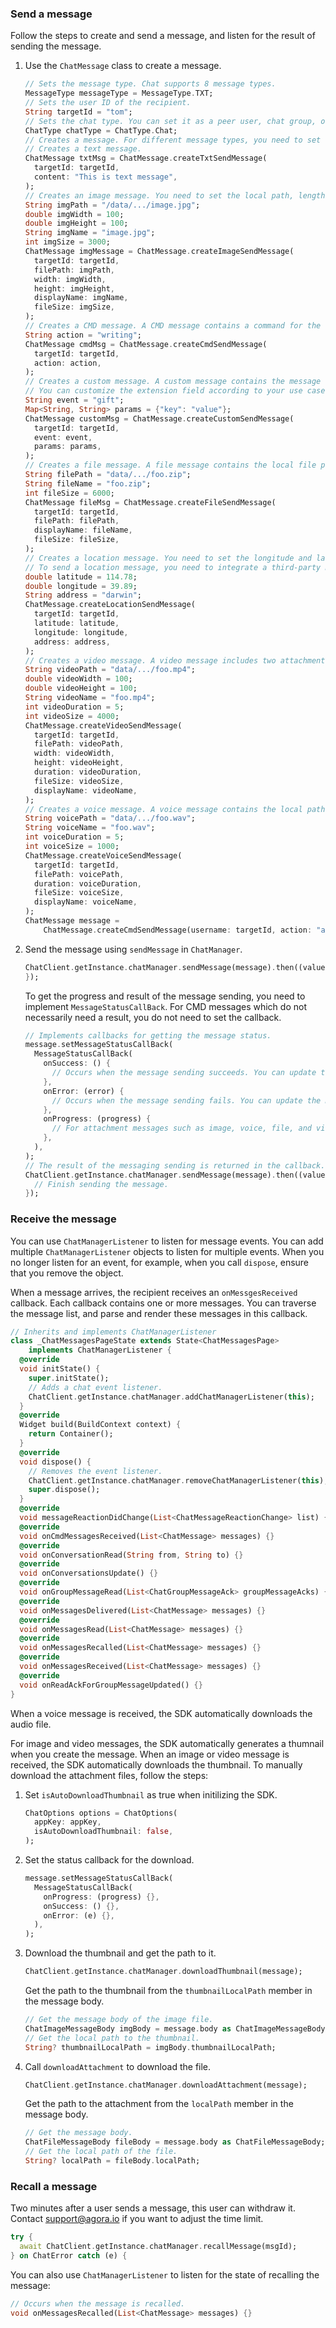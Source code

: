 <PlatformWrapper platform="flutter">

### Send a message

Follow the steps to create and send a message, and listen for the result of sending the message.

1. Use the `ChatMessage` class to create a message.

    ```dart
    // Sets the message type. Chat supports 8 message types.
    MessageType messageType = MessageType.TXT;
    // Sets the user ID of the recipient.
    String targetId = "tom";
    // Sets the chat type. You can set it as a peer user, chat group, or chat room.
    ChatType chatType = ChatType.Chat;
    // Creates a message. For different message types, you need to set different parameters.
    // Creates a text message.
    ChatMessage txtMsg = ChatMessage.createTxtSendMessage(
      targetId: targetId,
      content: "This is text message",
    );
    // Creates an image message. You need to set the local path, length, and width of the image file, and the image name displayed on the UI.
    String imgPath = "/data/.../image.jpg";
    double imgWidth = 100;
    double imgHeight = 100;
    String imgName = "image.jpg";
    int imgSize = 3000;
    ChatMessage imgMessage = ChatMessage.createImageSendMessage(
      targetId: targetId,
      filePath: imgPath,
      width: imgWidth,
      height: imgHeight,
      displayName: imgName,
      fileSize: imgSize,
    );
    // Creates a CMD message. A CMD message contains a command for the recipient to take action. You can customize the command.
    String action = "writing";
    ChatMessage cmdMsg = ChatMessage.createCmdSendMessage(
      targetId: targetId,
      action: action,
    );
    // Creates a custom message. A custom message contains the message event type and the extension field.
    // You can customize the extension field according to your use case.
    String event = "gift";
    Map<String, String> params = {"key": "value"};
    ChatMessage customMsg = ChatMessage.createCustomSendMessage(
      targetId: targetId,
      event: event,
      params: params,
    );
    // Creates a file message. A file message contains the local file path and the name displayed on the UI.
    String filePath = "data/.../foo.zip";
    String fileName = "foo.zip";
    int fileSize = 6000;
    ChatMessage fileMsg = ChatMessage.createFileSendMessage(
      targetId: targetId,
      filePath: filePath,
      displayName: fileName,
      fileSize: fileSize,
    );
    // Creates a location message. You need to set the longitude and latitude information of the location, as well as the name of the location.
    // To send a location message, you need to integrate a third-party map service provider to get the longitude and latitude information of the location. When the recipient receives the location information, the service provider renders the location on the map according to the longitude and latitude information.
    double latitude = 114.78;
    double longitude = 39.89;
    String address = "darwin";
    ChatMessage.createLocationSendMessage(
      targetId: targetId,
      latitude: latitude,
      longitude: longitude,
      address: address,
    );
    // Creates a video message. A video message includes two attachment files, including the video file and the thumbnail of the video. The SDK uses the first frame of the video as the thumbnail. You also need to set the local path, length, width, display name, and duration of the video file.
    String videoPath = "data/.../foo.mp4";
    double videoWidth = 100;
    double videoHeight = 100;
    String videoName = "foo.mp4";
    int videoDuration = 5;
    int videoSize = 4000;
    ChatMessage.createVideoSendMessage(
      targetId: targetId,
      filePath: videoPath,
      width: videoWidth,
      height: videoHeight,
      duration: videoDuration,
      fileSize: videoSize,
      displayName: videoName,
    );
    // Creates a voice message. A voice message contains the local path, display name, and duration of the audio file.
    String voicePath = "data/.../foo.wav";
    String voiceName = "foo.wav";
    int voiceDuration = 5;
    int voiceSize = 1000;
    ChatMessage.createVoiceSendMessage(
      targetId: targetId,
      filePath: voicePath,
      duration: voiceDuration,
      fileSize: voiceSize,
      displayName: voiceName,
    );
    ChatMessage message =
        ChatMessage.createCmdSendMessage(username: targetId, action: "action");
    ```

2. Send the message using `sendMessage` in `ChatManager`.

    ```dart
    ChatClient.getInstance.chatManager.sendMessage(message).then((value) {
    });
    ```

    To get the progress and result of the message sending, you need to implement `MessageStatusCallBack`. For CMD messages which do not necessarily need a result, you do not need to set the callback.

    ```dart
    // Implements callbacks for getting the message status.
    message.setMessageStatusCallBack(
      MessageStatusCallBack(
        onSuccess: () {
          // Occurs when the message sending succeeds. You can update the message and add other operations in this callback.
        },
        onError: (error) {
          // Occurs when the message sending fails. You can update the message status and add other operations in this callback.
        },
        onProgress: (progress) {
          // For attachment messages such as image, voice, file, and video, you can get a progress value for uploading or downloading them in this callback.
        },
      ),
    );
    // The result of the messaging sending is returned in the callback. The return value of the method only indicates the result of the message call.
    ChatClient.getInstance.chatManager.sendMessage(message).then((value) {
      // Finish sending the message.
    });
    ```

### Receive the message

You can use `ChatManagerListener` to listen for message events. You can add multiple `ChatManagerListener` objects to listen for multiple events. When you no longer listen for an event, for example, when you call `dispose`, ensure that you remove the object.

When a message arrives, the recipient receives an `onMessgesReceived` callback. Each callback contains one or more messages. You can traverse the message list, and parse and render these messages in this callback.

```dart
// Inherits and implements ChatManagerListener
class _ChatMessagesPageState extends State<ChatMessagesPage>
    implements ChatManagerListener {
  @override
  void initState() {
    super.initState();
    // Adds a chat event listener.
    ChatClient.getInstance.chatManager.addChatManagerListener(this);
  }
  @override
  Widget build(BuildContext context) {
    return Container();
  }
  @override
  void dispose() {
    // Removes the event listener.
    ChatClient.getInstance.chatManager.removeChatManagerListener(this);
    super.dispose();
  }
  @override
  void messageReactionDidChange(List<ChatMessageReactionChange> list) {}
  @override
  void onCmdMessagesReceived(List<ChatMessage> messages) {}
  @override
  void onConversationRead(String from, String to) {}
  @override
  void onConversationsUpdate() {}
  @override
  void onGroupMessageRead(List<ChatGroupMessageAck> groupMessageAcks) {}
  @override
  void onMessagesDelivered(List<ChatMessage> messages) {}
  @override
  void onMessagesRead(List<ChatMessage> messages) {}
  @override
  void onMessagesRecalled(List<ChatMessage> messages) {}
  @override
  void onMessagesReceived(List<ChatMessage> messages) {}
  @override
  void onReadAckForGroupMessageUpdated() {}
}
```

When a voice message is received, the SDK automatically downloads the audio file.

For image and video messages, the SDK automatically generates a thumnail when you create the message. When an image or video message is received, the SDK automatically downloads the thumbnail. To manually download the attachment files, follow the steps:

1. Set `isAutoDownloadThumbnail` as true when initilizing the SDK.

    ```dart
    ChatOptions options = ChatOptions(
      appKey: appKey,
      isAutoDownloadThumbnail: false,
    );
    ```

2. Set the status callback for the download.

    ```dart
    message.setMessageStatusCallBack(
      MessageStatusCallBack(
        onProgress: (progress) {},
        onSuccess: () {},
        onError: (e) {},
      ),
    );
    ```

3. Download the thumbnail and get the path to it.

    ```dart
    ChatClient.getInstance.chatManager.downloadThumbnail(message);
    ```

    Get the path to the thumbnail from the `thumbnailLocalPath` member in the message body.

    ```dart
    // Get the message body of the image file.
    ChatImageMessageBody imgBody = message.body as ChatImageMessageBody;
    // Get the local path to the thumbnail.
    String? thumbnailLocalPath = imgBody.thumbnailLocalPath;
    ```

4. Call `downloadAttachment` to download the file.

    ```dart
    ChatClient.getInstance.chatManager.downloadAttachment(message);
    ```

    Get the path to the attachment from the `localPath` member in the message body.

    ```dart
    // Get the message body.
    ChatFileMessageBody fileBody = message.body as ChatFileMessageBody;
    // Get the local path of the file.
    String? localPath = fileBody.localPath;
    ```

### Recall a message

Two minutes after a user sends a message, this user can withdraw it. Contact support@agora.io if you want to adjust the time limit.

```dart
try {
  await ChatClient.getInstance.chatManager.recallMessage(msgId);
} on ChatError catch (e) {
```

You can also use `ChatManagerListener` to listen for the state of recalling the message:

```dart
// Occurs when the message is recalled.
void onMessagesRecalled(List<ChatMessage> messages) {}
```

</PlatformWrapper>